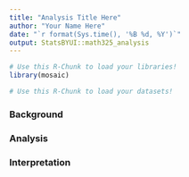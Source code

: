 ```yaml
---
title: "Analysis Title Here"
author: "Your Name Here"
date: "`r format(Sys.time(), '%B %d, %Y')`"
output: StatsBYUI::math325_analysis
---
```


```r
# Use this R-Chunk to load your libraries!
library(mosaic)

```

```r
# Use this R-Chunk to load your datasets!

```

### Background


### Analysis


### Interpretation


